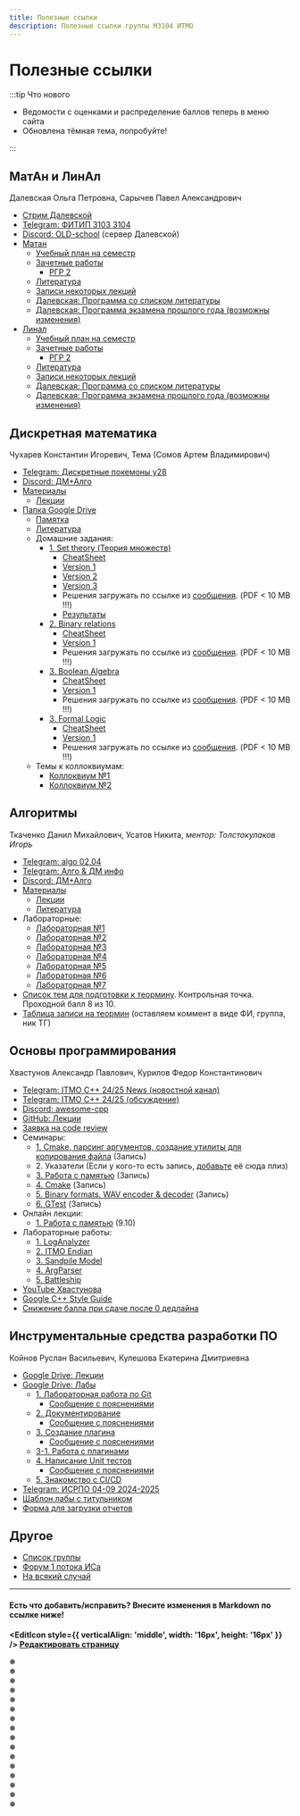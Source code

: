 ```yaml
---
title: Полезные ссылки
description: Полезные ссылки группы M3104 ИТМО
---
```


# Полезные ссылки


<Deadlines />

:::tip Что нового

- Ведомости с оценками и распределение баллов теперь в меню сайта
- Обновлена тёмная тема, попробуйте!

:::

## МатАн и ЛинАл

Далевская Ольга Петровна, Сарычев Павел Александрович

- [Стрим Далевской](https://www.twitch.tv/uwu_dimac_uwu) <!-- - <a href="https://m3104.nawinds.dev/math-lecture-recordings">Записи лекций Далевской</a> -->
- [Telegram: ФИТИП 3103 3104](https://t.me/+8Bb3tRNZsfc5Nzgy)
- [Discord: OLD-school](https://discord.gg/HDC4MWVW) (сервер Далевской)
- [Матан](https://buildin.ai/share/e9b5fad6-6831-4067-b469-f79e5cf78d40)
  - [Учебный план на семестр](https://buildin.ai/share/a3bb946a-335d-4ab7-b2bc-12941ed9d4e2#6154dca0-59e2-4981-a98f-2ec8d0767ac1)
  - [Зачетные работы](https://buildin.ai/share/7c3aea7d-388a-4bf7-8f65-8b4265f30bf2#c804f48e-651a-482c-9a4c-6935d1829209)
    - [РГР 2](https://buildin.ai/share/84336d66-40ce-45f3-92ed-2f50cdd55ee8)
  - [Литература](https://buildin.ai/share/77c6114d-fdfa-47e2-b652-0624e0d16897)
  <!-- Далевская -->
  - [Записи некоторых лекций](https://www.youtube.com/playlist?list=PLs4hLLRBv8o8I24oRxdrhHoUhn6ksW4Py)
  - [Далевская: Программа со списком литературы](https://docs.google.com/document/d/15xCmlWKHNoFgSom-ON0ZWLwtpKpqKmVEGuYQbb9u-4M/edit?tab=t.0)
  - [Далевская: Программа экзамена прошлого года (возможны изменения)](https://m3104.nawinds.dev/maths/ЭкзМатан.pdf)
- [Линал](https://buildin.ai/share/e9b5fad6-6831-4067-b469-f79e5cf78d40)
  - [Учебный план на семестр](https://buildin.ai/share/ae39848b-70b4-4dfe-a836-b9cd75fa50fc#12a3d360-d4e7-42b9-a5f8-09d6eb47da57)
  - [Зачетные работы](https://buildin.ai/share/ff37bd3f-3252-4418-bd57-990d5224151e#738b571a-1306-4407-a919-1d379b2452d8)
    - [РГР 2](https://buildin.ai/share/8f96c2b5-3998-45dc-9c7f-a29dd8e0e195)
  - [Литература](https://buildin.ai/share/d6bfee45-8008-4000-918a-ec76a155e0bc)
  <!-- Далевская -->
  - [Записи некоторых лекций](https://www.youtube.com/playlist?list=PLs4hLLRBv8o-kB--1evsjl50W3EMAQRn1)
  - [Далевская: Программа со списком литературы](https://docs.google.com/document/d/13AHw5TdVMXMjj3Nc9Xpppd3BzaeJO-ZGkqT_We15L4s/edit?tab=t.0)
  - [Далевская: Программа экзамена прошлого года (возможны изменения)](https://m3104.nawinds.dev/maths/ЭкзЛинал.pdf)


## Дискретная математика

Чухарев Константин Игоревич, Тема (Сомов Артем Владимирович)

- [Telegram: Дискретные покемоны y28](tg://privatepost?channel=2179126405&single&thread=1)
- [Discord: ДМ+Алго](https://discord.com/channels/1279787292034076817/1279793137207869494)
- [Материалы](https://dm-aisd.yonote.ru/share/itmo_dm_aisd)
  - [Лекции](https://dm-aisd.yonote.ru/share/dm_lections)
- [Папка Google Drive](https://drive.google.com/drive/folders/1ReeYK89xcJf7cO9Vg9pOifGVoxdJPzMd)
  - [Памятка](https://docs.google.com/document/d/14rxNIPiW9FW3BuyEtAu947BJZ0UkJFu6WAr0zULDbmA/edit#heading=h.j75x0g10s2dp)
  - [Литература](https://drive.google.com/drive/folders/1W63cvUPTaqqHQWqAnkdz1mVHGnfQyNjC)
  - Домашние задания:
    - [1. Set theory (Теория множеств)](https://drive.google.com/drive/folders/1kO-N_k2WBsFADQxxYBKJ2X9TcUmMMaGT)
       - [CheatSheet](https://drive.google.com/file/d/1kCIq7WjW2ta7ug2BvSKw1kIZ4aAMY-x4/view)
       - [Version 1](https://drive.google.com/file/d/1-3Jif5RZ1MGExOLCIVkbf1YMiua9iEtH/view)
       - [Version 2](https://drive.google.com/file/d/1snw1Kfn6XGCbLADq2O4UgXKjby3qQIFj/view)
       - [Version 3](https://drive.google.com/file/d/1Don-W2gMf3WzBZ2lfJabY9OHccbi3B6y/view)
       - Решения загружать по ссылке из [сообщения](https://discord.com/channels/1279787292034076817/1279793137207869494/1284955025256353844). (PDF &lt; 10 MB !!!)
       - [Результаты](https://docs.google.com/spreadsheets/d/1YwlvMZMSQ8_ea5L1KzU6JA9f-MgZMnVxKvJkp_HAlsE/edit?gid=1420156757#gid=1420156757)
    - [2. Binary relations](https://drive.google.com/drive/folders/1pek80ffHCe-71bcx_Lc1YbAZfFWqyTXn)
       - [CheatSheet](https://drive.google.com/file/d/10dkxpG7dSc4oBUPI-duGwWzGoMm5G9VV/view)
       - [Version 1](https://drive.google.com/file/d/1QZhhco3pkJWKJfGP42SMIytUFRnsZaE3/view)
       - Решения загружать по ссылке из [сообщения](https://discord.com/channels/1279787292034076817/1279793137207869494/1295652038298042388). (PDF &lt; 10 MB !!!)
    - [3. Boolean Algebra](https://drive.google.com/drive/folders/1mrnJ_qGvyF2L432XmhwVDeCtHdYQpQAN)
       - [CheatSheet](https://drive.google.com/file/d/1JuTVNUfhvAcvuTrKFrnhkTmuY5WQ7DCf/view)
       - [Version 1](https://drive.google.com/file/d/1O5JaMN68N4kiGvXjw9EHX5JeVHxjryoc/view)
       - Решения загружать по ссылке из [сообщения](https://discord.com/channels/1279787292034076817/1279793137207869494/1310684534097969172). (PDF &lt; 10 MB !!!)
    - [3. Formal Logic](https://drive.google.com/drive/folders/1s2rL2NGwMsdxG8jwNL9BOkKJ6fsOA05y)
       - [CheatSheet](https://drive.google.com/file/d/1uBMWx6CtDf8xyRJlACHg2GcI6MMSl825/view)
       - [Version 1](https://drive.google.com/file/d/1TiQotCuqgqL7ktHsJn4Q620Sd_b7dHpr/view)
       - Решения загружать по ссылке из [сообщения](https://discord.com/channels/1279787292034076817/1279793137207869494/1318363304334458973). (PDF &lt; 10 MB !!!)
  - Темы к коллоквиумам:
    - [Коллоквиум №1](https://docs.google.com/document/u/0/d/1A1bb3gZGCUVZPhP4I-ibJlQPMGGcvsLZH-aiqk382VQ)
    - [Коллоквиум №2](https://docs.google.com/document/d/1uNDSPYd3DLpqYV29r0GqgDJDkQHEuxWGjooTeewAQA4)


## Алгоритмы

Ткаченко Данил Михайлович, Усатов Никита, _ментор: Толстокулаков Игорь_

- [Telegram: algo 02,04](https://t.me/+3MU9OzdeyzYzMzEy)
- [Telegram: Алго & ДМ инфо](https://t.me/algo_math_info)
- [Discord: ДМ+Алго](https://discord.com/channels/1279787292034076817/1279793168639856660)
- [Материалы](https://dm-aisd.yonote.ru/share/itmo_dm_aisd)
  - [Лекции](https://dm-aisd.yonote.ru/share/itmo_aisd_lections)
  - [Литература](https://dm-aisd.yonote.ru/share/itmo_aisd_books)
- Лабораторные:
  - [Лабораторная №1](https://sort-me.org/contest/246)
  - [Лабораторная №2](https://sort-me.org/contest/247)
  - [Лабораторная №3](https://sort-me.org/contest/249)
  - [Лабораторная №4](https://sort-me.org/contest/252)
  - [Лабораторная №5](https://sort-me.org/contest/271)
  - [Лабораторная №6](https://sort-me.org/contest/272)
  - [Лабораторная №7](https://sort-me.org/contest/273)
- [Список тем для подготовки к теормину](https://dm-aisd.yonote.ru/share/itmo_aisd_colloquium). Контрольная точка. Проходной балл 8 из 10.
- [Таблица записи на теормин](https://docs.google.com/spreadsheets/d/1JZd3R5qqUv0ZwveyOsmFBtoJNngvT7RgT7LAzQjUlw0/edit?usp=sharing) (оставляем коммент в виде ФИ, группа, ник ТГ)


## Основы программирования

Хвастунов Александр Павлович, Курилов Федор Константинович

- [Telegram: ITMO C++ 24/25 News (новостной канал)](https://t.me/+TrkaJQNAvmVkYjk6)
- [Telegram: ITMO C++ 24/25 (обсуждение)](https://t.me/+P7FY7vt4qCM3NTZi)
- [Discord: awesome-cpp](https://discord.gg/QhuennRzkK)
- [GitHub: Лекции](https://github.com/is-itmo-c-24/lectures)
- [Заявка на code review](https://forms.gle/acR14zEEAECD7mcU7)
- Семинары:
  - [1. Cmake, парсинг аргументов, создание утилиты для копирования файла](https://drive.google.com/file/d/1AyHJQmffsv1Nv31oR0OtqPvcu3KmyFtI/view?usp=drivesdk) (Запись)
  - <span>2. Указатели (Если у кого-то есть запись, [добавьте](https://github.com/nawinds/m3104-links/edit/master/src/pages/index.md) её сюда плиз)</span>
  - [3. Работа с памятью](https://www.youtube.com/watch?v=n_8mNotAWi8) (Запись)
  - [4. Cmake](https://www.youtube.com/watch?v=PEJrbshnHZg) (Запись)
  - [5. Binary formats. WAV encoder & decoder](https://www.youtube.com/watch?v=C0C1a67BNbU) (Запись)
  - [6. GTest](https://www.youtube.com/watch?v=8jsK8W6UoF4) (Запись)
- Онлайн лекции:
  - [1. Работа с памятью](https://drive.google.com/file/d/14vr2z-H5RV0FeZ0oVbkulqJKQ8pVTrtG/view?usp=sharing) (9.10)
- Лабораторные работы:
  - [1. LogAnalyzer](https://classroom.github.com/a/Xcf9cHNQ)
  - [2. ITMO Endian](https://classroom.github.com/a/JNsKdANK)
  - [3. Sandpile Model](https://classroom.github.com/a/rq_OphW2)
  - [4. ArgParser](https://classroom.github.com/a/2LDzHi4o)
  - [5. Battleship](https://classroom.github.com/a/aVGkSu2D)
- [YouTube Хвастунова](https://www.youtube.com/@hvastunovalexandr/videos)
- [Google C++ Style Guide](https://google.github.io/styleguide/cppguide.html)
- <a href="https://m3104.nawinds.dev/deadlines/#основы-программирования">Снижение балла при сдаче после 0 дедлайна</a>


## Инструментальные средства разработки ПО

Койнов Руслан Васильевич, Кулешова Екатерина Дмитриевна

- [Google Drive: Лекции](https://drive.google.com/drive/folders/12_9Lt4PuEG9qQC2-KN4fQcM9zvxHSH4b)
- [Google Drive: Лабы](https://drive.google.com/drive/folders/1-w_oFB5Zcl-1n1lDnSHj31urYuiCs_qi?usp=sharing)
  - [1. Лабораторная работа по Git](https://docs.google.com/document/d/1dsZJhU1TtohSQd1Mxv8o1J_lckRuXEKKi2_5RTH06u4/edit#heading=h.k13u79colfxm)
    - [Сообщение с пояснениями](https://t.me/c/2292794278/31)
  - [2. Документирование](https://docs.google.com/document/d/1xwJQ3kw7d3SAjqKVIE9uW4OoAe1rO7hOd578TkaE_vE/edit#heading=h.4md9wg3muug)
    - [Сообщение с пояснениями](https://t.me/c/2292794278/218)
  - [3. Создание плагина](https://docs.google.com/document/d/15uhU-jkBk406fuyP6Davp6fr9C3tvtlXhr5A1TA5OJ8/edit#heading=h.4md9wg3muug)
    - [Сообщение с пояснениями](https://t.me/c/2292794278/221)
  - [3-1. Работа с плагинами](https://docs.google.com/document/d/121nIK959HYYyfPWLeaCothnsp45t7gvP0pb7UvSMi_8/edit#heading=h.4md9wg3muug)
  - [4. Написание Unit тестов](https://docs.google.com/document/d/1FTIUanKPLE66ywges_Zf8kvCLtbz9-GGN_uUrUX-Ank/edit#heading=h.4md9wg3muug)
    - [Сообщение с пояснениями](https://t.me/c/2292794278/225)
  - [5. Знакомство с CI/CD](https://docs.google.com/document/d/1voQ2xULqvHVRg7QJL0nfRipAPGAlzFT2grsI8fiq5n0/edit#heading=h.4md9wg3muug)
- [Telegram: ИСРПО 04-09 2024-2025](https://t.me/+8Zg53RtBRFkxZDcy)
- [Шаблон лабы с титульником](https://docs.google.com/document/d/1dvg_Dw93UD3sUGniO9tktjtpFECtK4h9/edit?usp=sharing&ouid=114596029915826403525&rtpof=true&sd=true)
- [Форма для загрузки отчетов](https://forms.gle/P1SgH6CWJuGqDyncA)


## Другое

- [Список группы](https://docs.google.com/spreadsheets/d/1qgzLDFRAlsFhHSkQEIVNwaQkZ-5t6V9yDrRmpBFVx6k/edit?usp=sharing)
- [Форум 1 потока ИСа](https://t.me/+-vtPNsU8axxiZDVi)
- [На всякий случай](https://m3104.nawinds.dev/lgd(1).pdf)

---

#### Есть что добавить/исправить? Внесите изменения в Markdown по ссылке ниже!


**<EditIcon style={{ verticalAlign: 'middle', width: '16px', height: '16px' }} /> [Редактировать страницу](https://github.com/nawinds/m3104-links/edit/master/src/pages/index.mdx)**

<div class="snowflakes" aria-hidden="true">
  <div class="snowflake">
    <div class="inner">❅</div>
  </div>
  <div class="snowflake">
    <div class="inner">❅</div>
  </div>
  <div class="snowflake">
    <div class="inner">❅</div>
  </div>
  <div class="snowflake">
    <div class="inner">❅</div>
  </div>
  <div class="snowflake">
    <div class="inner">❅</div>
  </div>
  <div class="snowflake">
    <div class="inner">❅</div>
  </div>
  <div class="snowflake">
    <div class="inner">❅</div>
  </div>
  <div class="snowflake">
    <div class="inner">❅</div>
  </div>
  <div class="snowflake">
    <div class="inner">❅</div>
  </div>
  <div class="snowflake">
    <div class="inner">❅</div>
  </div>
  <div class="snowflake">
    <div class="inner">❅</div>
  </div>
  <div class="snowflake">
    <div class="inner">❅</div>
  </div>
    <div class="snowflake">
    <div class="inner">❅</div>
  </div>
    <div class="snowflake">
    <div class="inner">❅</div>
  </div>
    <div class="snowflake">
    <div class="inner">❅</div>
  </div>
    <div class="snowflake">
    <div class="inner">❅</div>
  </div>
</div>